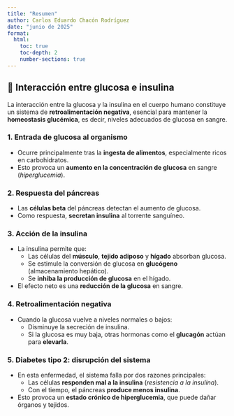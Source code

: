 ```yaml
---
title: "Resumen"
author: Carlos Eduardo Chacón Rodríguez
date: "junio de 2025"
format:
  html:
    toc: true
    toc-depth: 2
    number-sections: true
---
```


## 🔄 Interacción entre glucosa e insulina

La interacción entre la glucosa y la insulina en el cuerpo humano constituye un sistema de **retroalimentación negativa**, esencial para mantener la **homeostasis glucémica**, es decir, niveles adecuados de glucosa en sangre.

### 1. Entrada de glucosa al organismo

- Ocurre principalmente tras la **ingesta de alimentos**, especialmente ricos en carbohidratos.
- Esto provoca un **aumento en la concentración de glucosa** en sangre (*hiperglucemia*).

### 2. Respuesta del páncreas

- Las **células beta** del páncreas detectan el aumento de glucosa.
- Como respuesta, **secretan insulina** al torrente sanguíneo.

### 3. Acción de la insulina

- La insulina permite que:
  - Las células del **músculo**, **tejido adiposo** y **hígado** absorban glucosa.
  - Se estimule la conversión de glucosa en **glucógeno** (almacenamiento hepático).
  - Se **inhiba la producción de glucosa** en el hígado.
- El efecto neto es una **reducción de la glucosa** en sangre.

### 4. Retroalimentación negativa

- Cuando la glucosa vuelve a niveles normales o bajos:
  - Disminuye la secreción de insulina.
  - Si la glucosa es muy baja, otras hormonas como el **glucagón** actúan para **elevarla**.

### 5. Diabetes tipo 2: disrupción del sistema

- En esta enfermedad, el sistema falla por dos razones principales:
  - Las células **responden mal a la insulina** (*resistencia a la insulina*).
  - Con el tiempo, el páncreas **produce menos insulina**.
- Esto provoca un **estado crónico de hiperglucemia**, que puede dañar órganos y tejidos.
